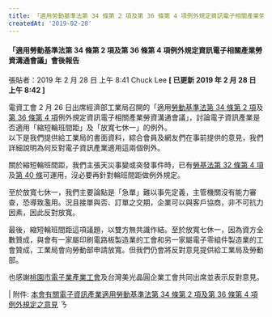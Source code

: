 ```yaml
---
title: 「適用勞動基準法第 34 條第 2 項及第 36 條第 4 項例外規定資訊電子相關產業勞資溝通會議」會後報告
createdAt: '2019-02-28'
---
```


#### 「適用勞動基準法第 34 條第 2 項及第 36 條第 4 項例外規定資訊電子相關產業勞資溝通會議」會後報告

張貼者：2019 年 2 月 28 日 上午 8:41 Chuck Lee **[ 已更新 2019 年 2 月 28 日 上午 8:42 ]**

電資工會 2 月 26 日出席經濟部工業局召開的「適用[勞動基準法第 34 條第 2 項](https://law.moj.gov.tw/LawClass/LawSingle.aspx?pcode=N0030001&flno=34)及[第 36 條第 4 項](https://law.moj.gov.tw/LawClass/LawSingle.aspx?pcode=N0030001&flno=36)例外規定資訊電子相關產業勞資溝通會議」，討論電子資訊產業是否適用「縮短輪班間距」及「放寬七休一」的例外。  
以下是我們提供給工業局的書面資料，綜合會員及網友們在事前提供的意見，我們詳細說明為何反對電子資訊產業適用這兩個例外。

關於縮短輪班間距，我們主張天災事變或突發事件時，已有[勞基法第 32 條第 4 項](https://law.moj.gov.tw/LawClass/LawSingle.aspx?pcode=N0030001&flno=32)及[第 40 條](https://law.moj.gov.tw/LawClass/LawSingle.aspx?pcode=N0030001&flno=40)可運用，沒必要再針對輪班間距做例外規定。

至於放寬七休一，我們主要論點是「急單」難以事先定義，主管機關沒有能力審查，恐導致濫用。況且接單與否、訂單之交期，企業可以與客戶協商，非不可抗力因素，因此反對放寬。

最後，縮短輪班間距這項議題，以雙方無共識作結。至於放寬七休一，因為資方全數贊成，與會有一家屬印刷電路板製造業的工會和另一家屬電子零組件製造業的工會贊成，工業局會向勞動部申請放寬。但我們仍會將反對意見提供給工業局及勞動部。

也感謝[桃園市電子業產業工會](https://www.facebook.com/%E6%A1%83%E5%9C%92%E5%B8%82%E9%9B%BB%E5%AD%90%E6%A5%AD%E7%94%A2%E6%A5%AD%E5%B7%A5%E6%9C%83-608688712666248/?ref=page_internal)及台灣美光晶圓企業工會共同出席並表示反對意見。

| 附件: [本會有關電子資訊產業適用勞動基準法第 34 條第 2 項及第 36 條第 4 項例外規定之意見](https://docs.google.com/document/preview?hgd=1&id=1tEA1fqvg35dj9TxQ2zVM0VmDPRr8CNdG9idYO8TAYxU#)
ㄋ
